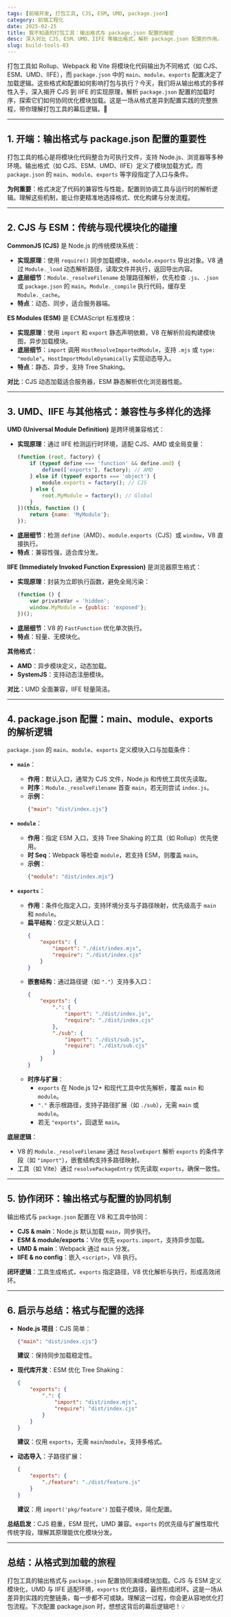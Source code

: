 ```yaml
---
tags: [前端开发, 打包工具, CJS, ESM, UMD, package.json]
category: 前端工程化
date: 2025-02-25
title: 我不知道的打包工具：输出格式与 package.json 配置的秘密
desc: 深入对比 CJS、ESM、UMD、IIFE 等输出格式，解析 package.json 配置的作用。
slug: build-tools-03
---
```


打包工具如 Rollup、Webpack 和 Vite 将模块化代码输出为不同格式（如 CJS、ESM、UMD、IIFE），而 `package.json` 中的 `main`、`module`、`exports` 配置决定了加载逻辑。这些格式和配置如何影响打包与执行？今天，我们将从输出格式的多样性入手，深入揭开 CJS 到 IIFE 的实现原理，解析 `package.json` 配置的加载时序，探索它们如何协同优化模块加载。这是一场从格式差异到配置实践的完整旅程，带你理解打包工具的幕后逻辑。🚀

---

## 1. 开端：输出格式与 package.json 配置的重要性

打包工具的核心是将模块化代码整合为可执行文件，支持 Node.js、浏览器等多种环境。输出格式（如 CJS、ESM、UMD、IIFE）定义了模块加载方式，而 `package.json` 的 `main`、`module`、`exports` 等字段指定了入口与条件。

**为何重要**：格式决定了代码的兼容性与性能，配置则协调工具与运行时的解析逻辑。理解这些机制，能让你更精准地选择格式、优化构建与分发流程。

---

## 2. CJS 与 ESM：传统与现代模块化的碰撞

**CommonJS (CJS)** 是 Node.js 的传统模块系统：

-   **实现原理**：使用 `require()` 同步加载模块，`module.exports` 导出对象。V8 通过 `Module._load` 动态解析路径，读取文件并执行，返回导出内容。
-   **底层细节**：`Module._resolveFilename` 处理路径解析，优先检查 `.js`、`.json` 或 `package.json` 的 `main`。`Module._compile` 执行代码，缓存至 `Module._cache`。
-   **特点**：动态、同步，适合服务器端。

**ES Modules (ESM)** 是 ECMAScript 标准模块：

-   **实现原理**：使用 `import` 和 `export` 静态声明依赖，V8 在解析阶段构建模块图，异步加载模块。
-   **底层细节**：`import` 调用 `HostResolveImportedModule`，支持 `.mjs` 或 `type: "module"`。`HostImportModuleDynamically` 实现动态导入。
-   **特点**：静态、异步，支持 Tree Shaking。

**对比**：CJS 动态加载适合服务器，ESM 静态解析优化浏览器性能。

---

## 3. UMD、IIFE 与其他格式：兼容性与多样化的选择

**UMD (Universal Module Definition)** 是跨环境兼容格式：

-   **实现原理**：通过 IIFE 检测运行时环境，适配 CJS、AMD 或全局变量：
    ```javascript
    (function (root, factory) {
        if (typeof define === 'function' && define.amd) {
            define(['exports'], factory); // AMD
        } else if (typeof exports === 'object') {
            module.exports = factory(); // CJS
        } else {
            root.MyModule = factory(); // Global
        }
    })(this, function () {
        return {name: 'MyModule'};
    });
    ```
-   **底层细节**：检测 `define`（AMD）、`module.exports`（CJS）或 `window`，V8 直接执行。
-   **特点**：兼容性强，适合库分发。

**IIFE (Immediately Invoked Function Expression)** 是浏览器原生格式：

-   **实现原理**：封装为立即执行函数，避免全局污染：
    ```javascript
    (function () {
        var privateVar = 'hidden';
        window.MyModule = {public: 'exposed'};
    })();
    ```
-   **底层细节**：V8 的 `FastFunction` 优化单次执行。
-   **特点**：轻量、无模块化。

**其他格式**：

-   **AMD**：异步模块定义，动态加载。
-   **SystemJS**：支持动态注册模块。

**对比**：UMD 全面兼容，IIFE 轻量简洁。

---

## 4. package.json 配置：main、module、exports 的解析逻辑

`package.json` 的 `main`、`module`、`exports` 定义模块入口与加载条件：

-   **`main`**：

    -   **作用**：默认入口，通常为 CJS 文件，Node.js 和传统工具优先读取。
    -   **时序**：`Module._resolveFilename` 首查 `main`，若无则尝试 `index.js`。
    -   **示例**：
        ```json
        {"main": "dist/index.cjs"}
        ```

-   **`module`**：

    -   **作用**：指定 ESM 入口，支持 Tree Shaking 的工具（如 Rollup）优先使用。
    -   **时 Seq**：Webpack 等检查 `module`，若支持 ESM，则覆盖 `main`。
    -   **示例**：
        ```json
        {"module": "dist/index.mjs"}
        ```

-   **`exports`**：
    -   **作用**：条件化指定入口，支持环境分支与子路径映射，优先级高于 `main` 和 `module`。
    -   **扁平结构**：仅定义默认入口：
        ```json
        {
            "exports": {
                "import": "./dist/index.mjs",
                "require": "./dist/index.cjs"
            }
        }
        ```
    -   **嵌套结构**：通过路径键（如 `"."`）支持多入口：
        ```json
        {
            "exports": {
                ".": {
                    "import": "./dist/index.js",
                    "require": "./dist/index.cjs"
                },
                "./sub": {
                    "import": "./dist/sub.js",
                    "require": "./dist/sub.cjs"
                }
            }
        }
        ```
    -   **时序与扩展**：
        -   `exports` 在 Node.js 12+ 和现代工具中优先解析，覆盖 `main` 和 `module`。
        -   `"."` 表示根路径，支持子路径扩展（如 `./sub`），无需 `main` 或 `module`。
        -   若无 `"exports"`，回退至 `main`。

**底层逻辑**：

-   V8 的 `Module._resolveFilename` 通过 `ResolveExport` 解析 `exports` 的条件字段（如 `"import"`），嵌套结构支持多路径映射。
-   工具（如 Vite）通过 `resolvePackageEntry` 优先读取 `exports`，确保一致性。

---

## 5. 协作闭环：输出格式与配置的协同机制

输出格式与 `package.json` 配置在 V8 和工具中协同：

-   **CJS & main**：Node.js 默认加载 `main`，同步执行。
-   **ESM & module/exports**：Vite 优先 `exports.import`，支持异步加载。
-   **UMD & main**：Webpack 通过 `main` 分发。
-   **IIFE & no config**：嵌入 `<script>`，V8 执行。

**闭环逻辑**：工具生成格式，`exports` 指定路径，V8 优化解析与执行，形成高效闭环。

---

## 6. 启示与总结：格式与配置的选择

-   **Node.js 项目**：CJS 简单：

    ```json
    {"main": "dist/index.cjs"}
    ```

    **建议**：保持同步加载稳定性。

-   **现代库开发**：ESM 优化 Tree Shaking：

    ```json
    {
        "exports": {
            ".": {
                "import": "dist/index.mjs",
                "require": "dist/index.cjs"
            }
        }
    }
    ```

    **建议**：仅用 `exports`，无需 `main`/`module`，支持多格式。

-   **动态导入**：子路径扩展：
    ```json
    {
        "exports": {
            "./feature": "./dist/feature.js"
        }
    }
    ```
    **建议**：用 `import('pkg/feature')` 加载子模块，简化配置。

**总结启发**：CJS 稳重，ESM 现代，UMD 兼容。`exports` 的优先级与扩展性取代传统字段，理解其原理能优化模块分发。

---

## 总结：从格式到加载的旅程

打包工具的输出格式与 `package.json` 配置协同演绎模块加载。CJS 与 ESM 定义模块化，UMD 与 IIFE 适配环境，`exports` 优化路径，最终形成闭环。这是一场从差异到实践的完整链条，每一步都不可或缺。理解这一过程，你会更从容地优化打包流程。下次配置 package.json 时，想想这背后的幕后逻辑吧！💡
